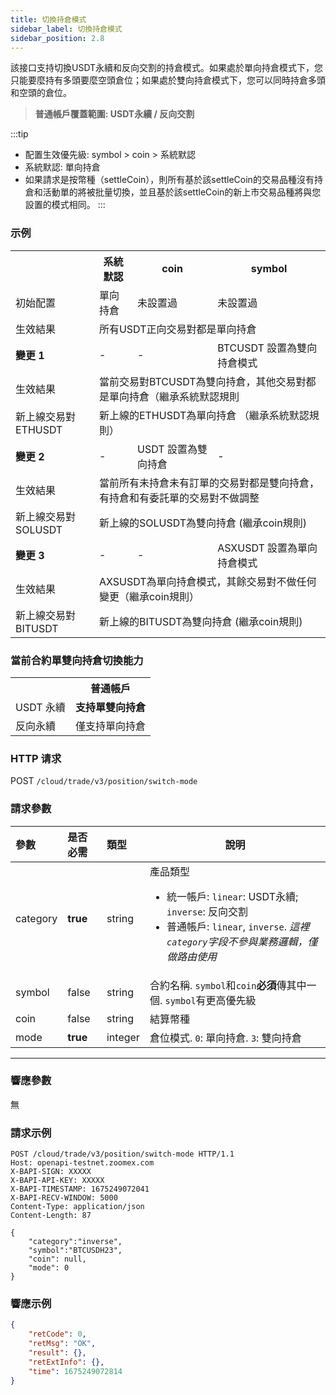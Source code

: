 ```yaml
---
title: 切換持倉模式
sidebar_label: 切換持倉模式
sidebar_position: 2.8
---
```

該接口支持切換USDT永續和反向交割的持倉模式。如果處於單向持倉模式下，您只能要麼持有多頭要麼空頭倉位；如果處於雙向持倉模式下，您可以同時持倉多頭和空頭的倉位。
> **普通帳戶覆蓋範圍: USDT永續 / 反向交割**

:::tip
* 配置生效優先級: symbol > coin > 系統默認
* 系統默認: 單向持倉
* 如果請求是按幣種（settleCoin），則所有基於該settleCoin的交易品種沒有持倉和活動單的將被批量切換，並且基於該settleCoin的新上市交易品種將與您設置的模式相同。
:::

### 示例

<table class="custom_table">
    <tr>
        <th></th><th>系統默認</th><th>coin</th><th>symbol</th>
    </tr>
    <tr>
        <td>初始配置</td><td>單向持倉</td><td>未設置過</td><td>未設置過</td>
    </tr>
    <tr>
        <td>生效結果</td><td colspan="3">所有USDT正向交易對都是單向持倉</td>
    </tr>
    <tr>
        <td><b>變更 1</b></td><td>-</td><td>-</td><td>BTCUSDT 設置為雙向持倉模式</td>
    </tr>
    <tr>
        <td>生效結果</td><td colspan="3">當前交易對BTCUSDT為雙向持倉，其他交易對都是單向持倉（繼承系統默認規則</td>
    </tr>
    <tr>
        <td>新上線交易對 ETHUSDT</td><td colspan="3">新上線的ETHUSDT為單向持倉 （繼承系統默認規則）</td>
    </tr>
    <tr>
        <td><b>變更 2</b></td><td>-</td><td>USDT 設置為雙向持倉</td><td>-</td>
    </tr>
    <tr>
        <td>生效結果</td><td colspan="3">當前所有未持倉未有訂單的交易對都是雙向持倉，有持倉和有委託單的交易對不做調整</td>
    </tr>
    <tr>
        <td>新上線交易對 SOLUSDT</td><td colspan="3">新上線的SOLUSDT為雙向持倉 (繼承coin規則)</td>
    </tr>
    <tr>
        <td><b>變更 3</b></td><td>-</td><td>-</td><td>ASXUSDT 設置為單向持倉模式</td>
    </tr>
    <tr>
        <td>生效結果</td><td colspan="3">AXSUSDT為單向持倉模式，其餘交易對不做任何變更（繼承coin規則）</td>
    </tr>
    <tr>
        <td>新上線交易對 BITUSDT</td><td colspan="3">新上線的BITUSDT為雙向持倉 (繼承coin規則)</td>
    </tr>
</table>

### 當前合約單雙向持倉切換能力
<table class="custom_table">
    <tr>
        <th></th><th>普通帳戶</th>
    </tr>
    <tr>
        <td>USDT 永續</td><td><b>支持單雙向持倉</b></td>
    </tr>
    <tr>
        <td>反向永續</td><td>僅支持單向持倉</td>
    </tr>
</table>

### HTTP 请求
POST `/cloud/trade/v3/position/switch-mode`

### 請求參數
| 參數 | 是否必需 | 類型 | 說明|
|:----- |:-------|:-----|------ |
|category |**true** |string |產品類型 <ul><li> 統一帳戶: `linear`: USDT永續; `inverse`: 反向交割</li><li>普通帳戶: `linear`, `inverse`. _這裡`category`字段不參與業務邏輯，僅做路由使用_</li></ul> |
|symbol |false |string |合約名稱. `symbol`和`coin`**必須**傳其中一個. `symbol`有更高優先級 |
|coin |false |string |結算幣種 |
|mode |**true** |integer |倉位模式. `0`: 單向持倉. `3`: 雙向持倉|

---

### 響應參數
無

### 請求示例

```shell
POST /cloud/trade/v3/position/switch-mode HTTP/1.1
Host: openapi-testnet.zoomex.com
X-BAPI-SIGN: XXXXX
X-BAPI-API-KEY: XXXXX
X-BAPI-TIMESTAMP: 1675249072041
X-BAPI-RECV-WINDOW: 5000
Content-Type: application/json
Content-Length: 87

{
    "category":"inverse",
    "symbol":"BTCUSDH23",
    "coin": null,
    "mode": 0
}
```

### 響應示例

```json
{
    "retCode": 0,
    "retMsg": "OK",
    "result": {},
    "retExtInfo": {},
    "time": 1675249072814
}
```
